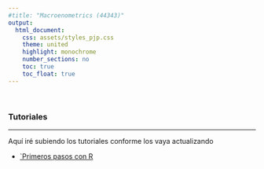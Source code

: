 ```yaml
---
#title: "Macroenometrics (44343)"
output:
  html_document:
    css: assets/styles_pjp.css
    theme: united
    highlight: monochrome 
    number_sections: no
    toc: true
    toc_float: true
---
```


<br>

### Tutoriales

-------------------

Aquí iré subiendo los tutoriales conforme los vaya actualizando


- [`Primeros pasos con R](./tutoriales/tt_02_primeros-pasos-con-R_v2.html)
